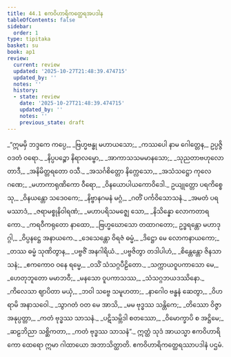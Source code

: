 ```yaml
---
title: 44.1 ဧကဝိဟာရိကတ္ထေရအပဒါန
tableOfContents: false
sidebar:
  order: 1
type: tipitaka
basket: su
book: ap1
review:
  current: review
  updated: '2025-10-27T21:48:39.474715'
  updated_by: ''
  notes: ''
  history:
  - state: review
    date: '2025-10-27T21:48:39.474715'
    updated_by: ''
    notes: ''
    previous_state: draft
---
```



<ReviewStatus review={frontmatter.review} showDetails={true} />

<HypothesisAnnotation frontmatter={frontmatter} />

<DynamicBreadcrumb />

<Division number="1" book="ap1" e="ch" v="20" p="429">

<Paragraph number="5664" type="verses" book="ap1">
_“ဣမမှိ ဘဒ္ဒကေ ကပ္ပေ,_  
_ဗြဟ္မဗန္ဓု မဟာယသော;_  
_ကဿပေါ နာမ ဂေါတ္တေန,_  
ဥပ္ပဇ္ဇိ ဝဒတံ ဝရော._  

</Paragraph>

</Division>
<Division number="2" book="ap1" e="ch" v="20" p="429">

<Paragraph number="5665" type="verses" book="ap1">
_နိပ္ပပဉ္စော နိရာလမ္ဗော,_  
_အာကာသသမမာနသော;_  
_သုညတာဗဟုလော တာဒီ,_  
_အနိမိတ္တရတော ဝသီ._  

</Paragraph>

</Division>
<Division number="3" book="ap1" e="ch" v="20" p="429">

<Paragraph number="5666" type="verses" book="ap1">
_အသင်္ဂစိတ္တော နိက္လေသော,_  
_အသံသဋ္ဌော ကုလေ ဂဏေ;_  
_မဟာကာရုဏိကော ဝီရော,_  
_ဝိနယောပါယကောဝိဒေါ._  

</Paragraph>

</Division>
<Division number="4" book="ap1" e="ch" v="20" p="429">

<Paragraph number="5667" type="verses" book="ap1">
ဥယျုတ္တော ပရကိစ္စေသု,_  
_ဝိနယန္တော သဒေဝကေ;_  
_နိဗ္ဗာနဂမနံ မဂ္ဂံ,_  
_ဂတိံ ပင်္ကဝိသောသနံ._  

</Paragraph>

</Division>
<Division number="5" book="ap1" e="ch" v="20" p="429">

<Paragraph number="5668" type="verses" book="ap1">
_အမတံ ပရမဿာဒံ,_  
_ဇရာမစ္စုနိဝါရဏံ;_  
_မဟာပရိသမဇ္ဈေ သော,_  
_နိသိန္နော လောကတာရကော._  

</Paragraph>

</Division>
<Division number="6" book="ap1" e="ch" v="20" p="429">

<Paragraph number="5669" type="verses" book="ap1">
_ကရဝီကရုတော နာထော,_  
_ဗြဟ္မဃောသော တထာဂတော;_  
ဥဒ္ဓရန္တော မဟာဒုဂ္ဂါ,_  
_ဝိပ္ပနဋ္ဌေ အနာယကေ._  

</Paragraph>

</Division>
<Division number="7" book="ap1" e="ch" v="20" p="429">

<Paragraph number="5670" type="verses" book="ap1">
_ဒေသေန္တော ဝိရဇံ ဓမ္မံ,_  
_ဒိဋ္ဌော မေ လောကနာယကော;_  
_တဿ ဓမ္မံ သုဏိတွာန,_  
_ပဗ္ဗဇိံ အနဂါရိယံ._  

</Paragraph>

</Division>
<Division number="8" book="ap1" e="ch" v="20" p="429">

<Paragraph number="5671" type="verses" book="ap1">
_ပဗ္ဗဇိတွာ တဒါပါဟံ,_  
_စိန္တေန္တော ဇိနသာသနံ;_  
_ဧကကောဝ ဝနေ ရမ္မေ,_  
_ဝသိံ သံသဂ္ဂပီဠိတော._  

</Paragraph>

</Division>
<Division number="9" book="ap1" e="ch" v="20" p="429">

<Paragraph number="5672" type="verses" book="ap1">
_သက္ကာယဝူပကာသော မေ,_  
_ဟေတုဘူတော မမာဘဝီ;_  
_မနသော ဝူပကာသဿ,_  
_သံသဂ္ဂဘယဒဿိနော._  

</Paragraph>

</Division>
<Division number="10" book="ap1" e="ch" v="20" p="429">

<Paragraph number="5673" type="verses" book="ap1">
_ကိလေသာ ဈာပိတာ မယှံ,_  
_ဘဝါ သဗ္ဗေ သမူဟတာ;_  
_နာဂေါဝ ဗန္ဓနံ ဆေတွာ,_  
_ဝိဟရာမိ အနာသဝေါ._  

</Paragraph>

</Division>
<Division number="11" book="ap1" e="ch" v="20" p="429">

<Paragraph number="5674" type="verses" book="ap1">
_သွာဂတံ ဝတ မေ အာသိ,_  
_မမ ဗုဒ္ဓဿ သန္တိကေ;_  
_တိဿော ဝိဇ္ဇာ အနုပ္ပတ္တာ,_  
_ကတံ ဗုဒ္ဓဿ သာသနံ._  

</Paragraph>

</Division>
<Division number="12" book="ap1" e="ch" v="20" p="430">

<Paragraph number="5675" type="verses" book="ap1">
_ပဋိသမ္ဘိဒါ စတဿော,_  
_ဝိမောက္ခာပိ စ အဋ္ဌိမေ;_  
_ဆဠဘိညာ သစ္ဆိကတာ,_  
_ကတံ ဗုဒ္ဓဿ သာသနံ”._  

</Paragraph>

<Paragraph number="5676" book="ap1">
ဣတ္ထံ သုဒံ အာယသ္မာ ဧကဝိဟာရိကော ထေရော ဣမာ ဂါထာယော အဘာသိတ္ထာတိ.

</Paragraph>
</Division>

<Paragraph number="5677" type="center" book="ap1">
ဧကဝိဟာရိကတ္ထေရဿာပဒါနံ ပဌမံ.
</Paragraph>
